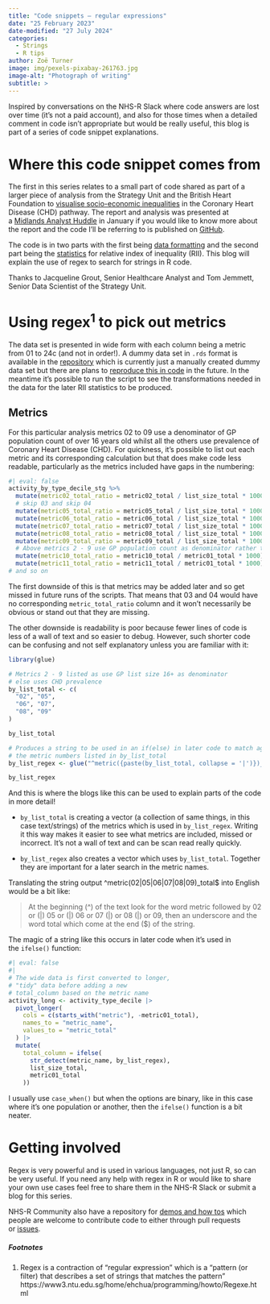 ```yaml
---
title: "Code snippets – regular expressions"
date: "25 February 2023"
date-modified: "27 July 2024"
categories:
  - Strings
  - R tips
author: Zoë Turner
image: img/pexels-pixabay-261763.jpg
image-alt: "Photograph of writing"
subtitle: >
---
```


Inspired by conversations on the NHS-R Slack where code answers are lost over time (it’s not a paid account), and also for those times when a detailed comment in code isn’t appropriate but would be really useful, this blog is part of a series of code snippet explanations.

# **Where this code snippet comes from**

The first in this series relates to a small part of code shared as part of a larger piece of analysis from the Strategy Unit and the British Heart Foundation to [visualise socio-economic inequalities](https://www.strategyunitwm.nhs.uk/publications/socio-economic-inequalities-coronary-heart-disease) in the Coronary Heart Disease (CHD) pathway. The report and analysis was presented at a [Midlands Analyst Huddle](https://www.youtube.com/watch?v=kB-FVmpY08A) in January if you would like to know more about the report and the code I’ll be referring to is published on [GitHub](https://github.com/The-Strategy-Unit/visualising-inequalities).

The code is in two parts with the first being [data formatting](https://github.com/The-Strategy-Unit/visualising-inequalities/blob/2d51ddb2a17bef2177e46c82f6e00c0d66d68020/rii_calculations.R#L1) and the second part being the [statistics](https://github.com/The-Strategy-Unit/visualising-inequalities/blob/2d51ddb2a17bef2177e46c82f6e00c0d66d68020/rii_calculations.R#L93) for relative index of inequality (RII). This blog will explain the use of regex to search for strings in R code.

Thanks to Jacqueline Grout, Senior Healthcare Analyst and Tom Jemmett, Senior Data Scientist of the Strategy Unit.

# **Using regex^1^ to pick out metrics**

The data set is presented in wide form with each column being a metric from 01 to 24c (and not in order!). A dummy data set in `.rds` format is available in the [repository](https://github.com/The-Strategy-Unit/visualising-inequalities/blob/main/data/activity_by_type_decile_stg1_testdata.rds) which is currently just a manually created dummy data set but there are plans to [reproduce this in code](https://github.com/The-Strategy-Unit/visualising-inequalities/issues/1) in the future. In the meantime it’s possible to run the script to see the transformations needed in the data for the later RII statistics to be produced.

## **Metrics**

For this particular analysis metrics 02 to 09 use a denominator of GP population count of over 16 years old whilst all the others use prevalence of Coronary Heart Disease (CHD). For quickness, it’s possible to list out each metric and its corresponding calculation but that does make code less readable, particularly as the metrics included have gaps in the numbering:

```r
#| eval: false
activity_by_type_decile_stg %>%
  mutate(metric02_total_ratio = metric02_total / list_size_total * 1000) %>%
  # skip 03 and skip 04
  mutate(metric05_total_ratio = metric05_total / list_size_total * 1000) %>%
  mutate(metric06_total_ratio = metric06_total / list_size_total * 1000) %>%
  mutate(metric07_total_ratio = metric07_total / list_size_total * 1000) %>%
  mutate(metric08_total_ratio = metric08_total / list_size_total * 1000) %>%
  mutate(metric09_total_ratio = metric09_total / list_size_total * 1000) %>%
  # Above metrics 2 - 9 use GP population count as denominator rather than CHD prevalence
  mutate(metric10_total_ratio = metric10_total / metric01_total * 1000) %>%
  mutate(metric11_total_ratio = metric11_total / metric01_total * 1000)
# and so on
```

The first downside of this is that metrics may be added later and so get missed in future runs of the scripts. That means that 03 and 04 would have no corresponding `metric_total_ratio` column and it won’t necessarily be obvious or stand out that they are missing.

The other downside is readability is poor because fewer lines of code is less of a wall of text and so easier to debug. However, such shorter code can be confusing and not self explanatory unless you are familiar with it:

```r
library(glue)

# Metrics 2 - 9 listed as use GP list size 16+ as denominator
# else uses CHD prevalence
by_list_total <- c(
  "02", "05",
  "06", "07",
  "08", "09"
)

by_list_total

# Produces a string to be used in an if(else) in later code to match against
# the metric numbers listed in by_list_total
by_list_regex <- glue("^metric({paste(by_list_total, collapse = '|')})_total$")

by_list_regex

```

And this is where the blogs like this can be used to explain parts of the code in more detail!

-   `by_list_total` is creating a vector (a collection of same things, in this case text/strings) of the metrics which is used in `by_list_regex`. Writing it this way makes it easier to see what metrics are included, missed or incorrect. It’s not a wall of text and can be scan read really quickly.

-   `by_list_regex` also creates a vector which uses `by_list_total`. Together they are important for a later search in the metric names.

Translating the string output \^metric(02\|05\|06\|07\|08\|09)\_total\$ into English would be a bit like:

> At the beginning (\^) of the text look for the word metric followed by 02 or (\|) 05 or (\|) 06 or 07 (\|) or 08 (\|) or 09, then an underscore and the word total which come at the end (\$) of the string.

The magic of a string like this occurs in later code when it’s used in the `ifelse()` function:

```r
#| eval: false
#| 
# The wide data is first converted to longer, 
# "tidy" data before adding a new 
# total_column based on the metric name
activity_long <- activity_type_decile |>
  pivot_longer(
    cols = c(starts_with("metric"), -metric01_total),
    names_to = "metric_name",
    values_to = "metric_total"
  ) |>
  mutate(
    total_column = ifelse(
      str_detect(metric_name, by_list_regex),
      list_size_total,
      metric01_total
    ))
```

I usually use `case_when()` but when the options are binary, like in this case where it’s one population or another, then the `ifelse()` function is a bit neater.

# **Getting involved**

Regex is very powerful and is used in various languages, not just R, so can be very useful. If you need any help with regex in R or would like to share your own use cases feel free to share them in the NHS-R Slack or submit a blog for this series.

NHS-R Community also have a repository for [demos and how tos](https://github.com/nhs-r-community/demos-and-how-tos) which people are welcome to contribute code to either through pull requests or [issues](https://github.com/nhs-r-community/demos-and-how-tos/issues).

##### **Footnotes**

1.  Regex is a contraction of “regular expression” which is a “pattern (or filter) that describes a set of strings that matches the pattern” https://www3.ntu.edu.sg/home/ehchua/programming/howto/Regexe.html
